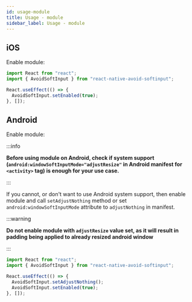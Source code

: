 ```yaml
---
id: usage-module
title: Usage - module
sidebar_label: Usage - module
---
```


## iOS

Enable module:

```ts
import React from "react";
import { AvoidSoftInput } from "react-native-avoid-softinput";

React.useEffect(() => {
  AvoidSoftInput.setEnabled(true);
}, []);
```

## Android

Enable module:

:::info

**Before using module on Android, check if system support (`android:windowSoftInputMode="adjustResize"` in Android manifest for `<activity>` tag) is enough for your use case.**

:::

If you cannot, or don't want to use Android system support, then enable module and call `setAdjustNothing` method or set `android:windowSoftInputMode` attribute to `adjustNothing` in manifest.

:::warning

**Do not enable module with `adjustResize` value set, as it will result in padding being applied to already resized android window**

:::

```ts
import React from "react";
import { AvoidSoftInput } from "react-native-avoid-softinput";

React.useEffect(() => {
  AvoidSoftInput.setAdjustNothing();
  AvoidSoftInput.setEnabled(true);
}, []);
```
